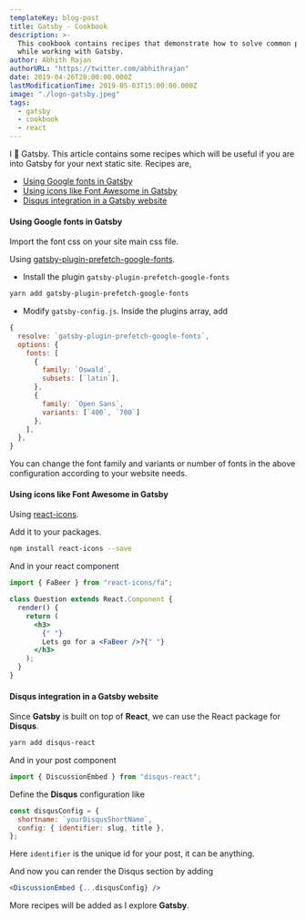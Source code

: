 ```yaml
---
templateKey: blog-post
title: Gatsby - Cookbook
description: >-
  This cookbook contains recipes that demonstrate how to solve common problems
  while working with Gatsby.
author: Abhith Rajan
authorURL: "https://twitter.com/abhithrajan"
date: 2019-04-26T20:00:00.000Z
lastModificationTime: 2019-05-03T15:00:00.000Z
image: "./logo-gatsby.jpeg"
tags:
  - gatsby
  - cookbook
  - react
---
```


I 💟 Gatsby. This article contains some recipes which will be useful if you are into Gatsby for your next static site. Recipes are,

- [Using Google fonts in Gatsby](#using-google-fonts-in-gatsby)
- [Using icons like Font Awesome in Gatsby](#using-icons-like-font-awesome-in-gatsby)
- [Disqus integration in a Gatsby website](#disqus-integration-in-a-gatsby-website)

#### Using Google fonts in Gatsby

Import the font css on your site main css file.

Using [gatsby-plugin-prefetch-google-fonts](https://www.gatsbyjs.org/packages/gatsby-plugin-prefetch-google-fonts/).

- Install the plugin `gatsby-plugin-prefetch-google-fonts`

```bash
yarn add gatsby-plugin-prefetch-google-fonts
```

- Modify `gatsby-config.js`. Inside the plugins array, add

```js
{
  resolve: `gatsby-plugin-prefetch-google-fonts`,
  options: {
    fonts: [
      {
        family: `Oswald`,
        subsets: [`latin`],
      },
      {
        family: `Open Sans`,
        variants: [`400`, `700`]
      },
    ],
  },
}
```

You can change the font family and variants or number of fonts in the above configuration according to your website needs.

#### Using icons like Font Awesome in Gatsby

Using [react-icons](https://github.com/react-icons/react-icons).

Add it to your packages.

```bash
npm install react-icons --save
```

And in your react component

```jsx
import { FaBeer } from "react-icons/fa";

class Question extends React.Component {
  render() {
    return (
      <h3>
        {" "}
        Lets go for a <FaBeer />?{" "}
      </h3>
    );
  }
}
```

#### Disqus integration in a Gatsby website

Since **Gatsby** is built on top of **React**, we can use the React package for **Disqus**.

```bash
yarn add disqus-react
```

And in your post component

```js
import { DiscussionEmbed } from "disqus-react";
```

Define the **Disqus** configuration like

```js
const disqusConfig = {
  shortname: `yourDisqusShortName`,
  config: { identifier: slug, title },
};
```

Here `identifier` is the unique id for your post, it can be anything.

And now you can render the Disqus section by adding

```jsx
<DiscussionEmbed {...disqusConfig} />
```

More recipes will be added as I explore **Gatsby**.
